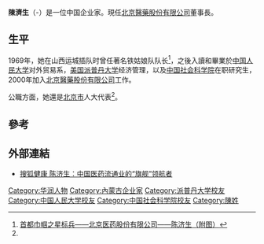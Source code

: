 '''陳濟生'''（{{bd|1950年}}-）是一位中国企业家。現任[[北京醫藥股份有限公司|北京醫藥股份有限公司]]董事長。

==生平==
1969年，她在山西运城插队时曾任著名铁姑娘队队长<ref name="#1">[http://www.sdnzg.org/template/10001/file.jsp?cid=141&aid=870 首都巾帼之星标兵――北京医药股份有限公司——陈济生（附图）]{{Dead link|date=2018年7月 |bot=InternetArchiveBot |fix-attempted=yes }}</ref>，之後入讀和畢業於[[中国人民大学|中国人民大学]]对外贸易系，[[美国|美国]][[派普丹大学|派普丹大学]]经济管理，以及[[中国社会科学院|中国社会科学院]]在职研究生，2000年加入[[北京醫藥股份有限公司|北京醫藥股份有限公司]]工作。

公職方面，她還是[[北京市|北京市]]人大代表<ref name="#1"/>。

==參考==
{{reflist}}

==外部連結==
*[http://health.sohu.com/20090901/n266370673.shtml 搜狐健康 陈济生：中国医药流通业的“旗舰”领航者] {{Wayback|url=http://health.sohu.com/20090901/n266370673.shtml |date=20190827105536 }}

{{Authority control}}
{{DEFAULTSORT:C}}
[[Category:华润人物|Category:华润人物]]
[[Category:內蒙古企业家|Category:內蒙古企业家]]
[[Category:派普丹大学校友|Category:派普丹大学校友]]
[[Category:中国人民大学校友|Category:中国人民大学校友]]
[[Category:中国社会科学院校友|Category:中国社会科学院校友]]
[[Category:陳姓|Category:陳姓]]